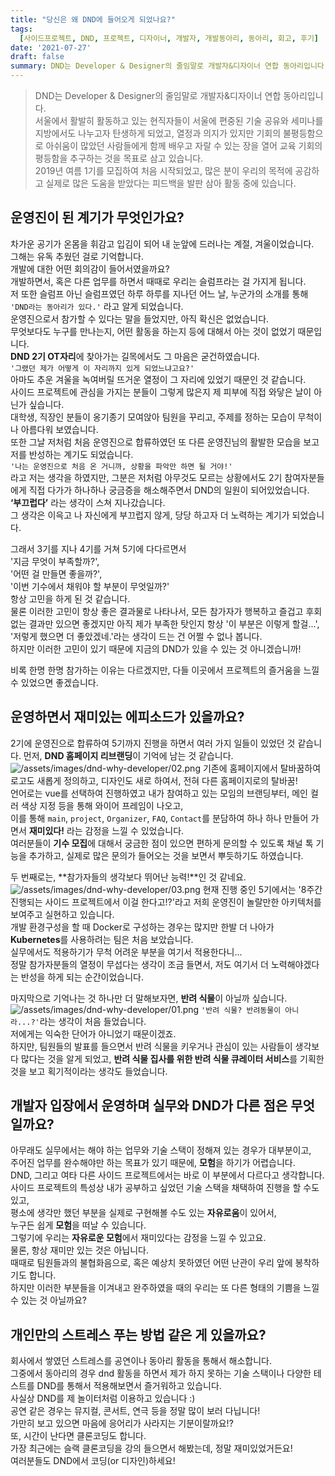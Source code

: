 ```yaml
---
title: "당신은 왜 DND에 들어오게 되었나요?"
tags:
  [사이드프로젝트, DND, 프로젝트, 디자이너, 개발자, 개발동아리, 동아리, 회고, 후기]
date: '2021-07-27'
draft: false
summary: DND는 Developer & Designer의 줄임말로 개발자&디자이너 연합 동아리입니다. 서울에서 활발히 활동하고 있는 현직자들이 서울에 편중된 기술 공유와 세미나를 지방에서도 나누고자 탄생하게 되었고, 열정과 의지가 있지만 기회의 불평등함으로 아쉬움이 많았던 사람들에게 함께 배우고 자랄 수 있는 장을 열어 교육 기회의 평등함을 추구하는 것을 목표로 삼고 있습니다. 2019년 여름 1기를 모집하여 처음 시작되었고, 많은 분이 우리의 목적에 공감하고 실제로 많은 도움을 받았다는 피드백을 발판 삼아 활동 중에 있습니다.
---
```


> DND는 Developer & Designer의 줄임말로 개발자&디자이너 연합 동아리입니다.  
> 서울에서 활발히 활동하고 있는 현직자들이 서울에 편중된 기술 공유와 세미나를 지방에서도 나누고자 탄생하게 되었고, 열정과 의지가 있지만 기회의 불평등함으로 아쉬움이 많았던 사람들에게 함께 배우고 자랄 수 있는 장을 열어 교육 기회의 평등함을 추구하는 것을 목표로 삼고 있습니다.  
> 2019년 여름 1기를 모집하여 처음 시작되었고, 많은 분이 우리의 목적에 공감하고 실제로 많은 도움을 받았다는 피드백을 발판 삼아 활동 중에 있습니다.

## 운영진이 된 계기가 무엇인가요?

차가운 공기가 온몸을 휘감고 입김이 되어 내 눈앞에 드러나는 계절, 겨울이었습니다.  
그해는 유독 추웠던 걸로 기억합니다.  
개발에 대한 어떤 회의감이 들어서였을까요?  
개발하면서, 혹은 다른 업무를 하면서 때때로 우리는 슬럼프라는 걸 가지게 됩니다.  
저 또한 슬럼프 아닌 슬럼프였던 하루 하루를 지나던 어느 날, 누군가의 소개를 통해 `'DND라는 동아리가 있다.'` 라고 알게 되었습니다.  
운영진으로서 참가할 수 있다는 말을 들었지만, 아직 확신은 없었습니다.  
무엇보다도 누구를 만나는지, 어떤 활동을 하는지 등에 대해서 아는 것이 없었기 때문입니다.  
**DND 2기 OT자리**에 찾아가는 길목에서도 그 마음은 굳건하였습니다.  
`'그랬던 제가 어떻게 이 자리까지 있게 되었느냐고요?'`  
아마도 추운 겨울을 녹여버릴 뜨거운 열정이 그 자리에 있었기 때문인 것 같습니다.  
사이드 프로젝트에 관심을 가지는 분들이 그렇게 많은지 제 피부에 직접 와닿은 날이 아닌가 싶습니다.  
대학생, 직장인 분들이 옹기종기 모여앉아 팀원을 꾸리고, 주제를 정하는 모습이 무척이나 아름다워 보였습니다.  
또한 그날 저처럼 처음 운영진으로 합류하였던 또 다른 운영진님의 활발한 모습을 보고 저를 반성하는 계기도 되었습니다.  
`'나는 운영진으로 처음 온 거니까, 상황을 파악만 하면 될 거야!'`  
라고 저는 생각을 하였지만, 그분은 저처럼 아무것도 모르는 상황에서도 2기 참여자분들에게 직접 다가가 하나하나 궁금증을 해소해주면서 DND의 일원이 되어있었습니다.  
**‘부끄럽다’** 라는 생각이 스쳐 지나갔습니다.  
그 생각은 이윽고 나 자신에게 부끄럽지 않게, 당당 하고자 더 노력하는 계기가 되었습니다.

그래서 3기를 지나 4기를 거쳐 5기에 다다르면서  
'지금 무엇이 부족할까?',  
'어떤 걸 만들면 좋을까?',  
'이번 기수에서 채워야 할 부분이 무엇일까?'  
항상 고민을 하게 된 것 같습니다.  
물론 이러한 고민이 항상 좋은 결과물로 나타나서, 모든 참가자가 행복하고 즐겁고 후회 없는 결과만 있으면 좋겠지만 아직 제가 부족한 탓인지 항상 '이 부분은 이렇게 할걸...', '저렇게 했으면 더 좋았겠네.'라는 생각이 드는 건 어쩔 수 없나 봅니다.  
하지만 이러한 고민이 있기 때문에 지금의 DND가 있을 수 있는 것 아니겠습니까!

비록 한명 한명 참가하는 이유는 다르겠지만, 다들 이곳에서 프로젝트의 즐거움을 느낄 수 있었으면 좋겠습니다.

## 운영하면서 재미있는 에피소드가 있을까요?

2기에 운영진으로 합류하여 5기까지 진행을 하면서 여러 가지 일들이 있었던 것 같습니다.
먼저, **DND 홈페이지 리브랜딩**이 기억에 남는 것 같습니다.
![/assets/images/dnd-why-developer/02.png](/static/images/blog/dnd-why-developer/02.png)
기존에 홈페이지에서 탈바꿈하여 로고도 새롭게 정의하고, 디자인도 새로 하여서, 전혀 다른 홈페이지로의 탈바꿈!  
언어로는 vue를 선택하여 진행하였고 내가 참여하고 있는 모임의 브랜딩부터, 메인 컬러 색상 지정 등을 통해 와이어 프레임이 나오고,  
이를 통해 `main`, `project`, `Organizer`, `FAQ`, `Contact`를 분담하여 하나 하나 만들어 가면서 **재미있다!** 라는 감정을 느낄 수 있었습니다.  
여러분들이 **기수 모집**에 대해서 궁금한 점이 있으면 편하게 문의할 수 있도록 채널 톡 기능을 추가하고, 실제로 많은 문의가 들어오는 것을 보면서 뿌듯하기도 하였습니다.

두 번째로는, **참가자들의 생각보다 뛰어난 능력!**인 것 같네요.  
![/assets/images/dnd-why-developer/03.png](/static/images/blog/dnd-why-developer/03.png)
현재 진행 중인 5기에서는 '8주간 진행되는 사이드 프로젝트에서 이걸 한다고!?'라고 저희 운영진이 놀랄만한 아키텍처를 보여주고 실현하고 있습니다.  
개발 환경구성을 할 때 Docker로 구성하는 경우는 많지만 한발 더 나아가 **Kubernetes**를 사용하려는 팀은 처음 보았습니다.  
실무에서도 적용하기가 무척 어려운 부분을 여기서 적용한다니...  
정말 참가자분들의 열정이 무섭다는 생각이 조금 들면서, 저도 여기서 더 노력해야겠다는 반성을 하게 되는 순간이었습니다.

마지막으로 기억나는 것 하나만 더 말해보자면, **반려 식물**이 아닐까 싶습니다.
![/assets/images/dnd-why-developer/01.png](/static/images/blog/dnd-why-developer/01.png)
`'반려 식물? 반려동물이 아니라...?'`라는 생각이 처음 들었습니다.  
저에게는 익숙한 단어가 아니었기 때문이겠죠.  
하지만, 팀원들의 발표를 들으면서 반려 식물을 키우거나 관심이 있는 사람들이 생각보다 많다는 것을 알게 되었고, **반려 식물 집사를 위한 반려 식물 큐레이터 서비스**를 기획한 것을 보고 획기적이라는 생각도 들었습니다.

## 개발자 입장에서 운영하며 실무와 DND가 다른 점은 무엇일까요?

아무래도 실무에서는 해야 하는 업무와 기술 스택이 정해져 있는 경우가 대부분이고,  
주어진 업무를 완수해야만 하는 목표가 있기 때문에, **모험**을 하기가 어렵습니다.  
DND, 그리고 여타 다른 사이드 프로젝트에서는 바로 이 부분에서 다르다고 생각합니다.  
사이드 프로젝트의 특성상 내가 공부하고 싶었던 기술 스택을 채택하여 진행을 할 수도 있고,  
평소에 생각만 했던 부분을 실제로 구현해볼 수도 있는 **자유로움**이 있어서,  
누구든 쉽게 **모험**을 떠날 수 있습니다.  
그렇기에 우리는 **자유로운 모험**에서 재미있다는 감정을 느낄 수 있고요.  
물론, 항상 재미만 있는 것은 아닙니다.  
때때로 팀원들과의 불협화음으로, 혹은 예상치 못하였던 어떤 난관이 우리 앞에 봉착하기도 합니다.  
하지만 이러한 부분들을 이겨내고 완주하였을 때의 우리는 또 다른 형태의 기쁨을 느낄 수 있는 것 아닐까요?

## 개인만의 스트레스 푸는 방법 같은 게 있을까요?

회사에서 쌓였던 스트레스를 공연이나 동아리 활동을 통해서 해소합니다.  
그중에서 동아리의 경우 dnd 활동을 하면서 제가 하지 못하는 기술 스택이나 다양한 테스트를 DND를 통해서 적용해보면서 즐거워하고 있습니다.  
사실상 DND를 제 놀이터처럼 이용하고 있습니다 :)  
공연 같은 경우는 뮤지컬, 콘서트, 연극 등을 정말 많이 보러 다닙니다!  
가만히 보고 있으면 마음에 응어리가 사라지는 기분이랄까요!?  
또, 시간이 난다면 클론코딩도 합니다.  
가장 최근에는 슬랙 클론코딩을 강의 들으면서 해봤는데, 정말 재미있었거든요!  
여러분들도 DND에서 코딩(or 디자인)하세요!
